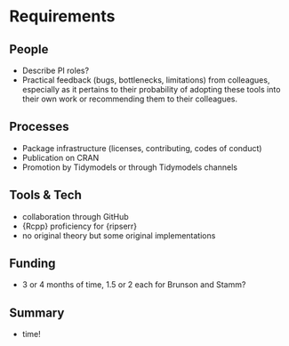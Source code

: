 # Requirements
<!-- 
An idea of what is required to make the project actually happen
-->

## People
<!--
Who needs to be involved, what's the proposed structure, what will it take to get their involvement?
-->

* Describe PI roles?
* Practical feedback (bugs, bottlenecks, limitations) from colleagues, especially as it pertains to their probability of adopting these tools into their own work or recommending them to their colleagues.

## Processes
<!-- 
What processes need to be put in place e.g. codes of conduct, regular ISC meetings, handover to the community at large?
-->

* Package infrastructure (licenses, contributing, codes of conduct)
* Publication on CRAN
* Promotion by Tidymodels or through Tidymodels channels

## Tools & Tech
<!--
What is going to be needed to deliver this project? 

Will cloud computing be used - if yes are there are necessary components that will be deciding factors between providers?

Are there tools or tech that don't exist that will be produced to facilitate the project?
-->

* collaboration through GitHub
* {Rcpp} proficiency for {ripserr}
* no original theory but some original implementations

## Funding
<!-- 
[TO DO] THE GUIDANCE IS PRETTY UNCLEAR, ESP IN LIGHT OF GABOR'S PROPOSAL VS AWARD SIZE
-->

* 3 or 4 months of time, 1.5 or 2 each for Brunson and Stamm?

## Summary
<!--
A summary of the requirements that contextualises the costs
-->

* time!
